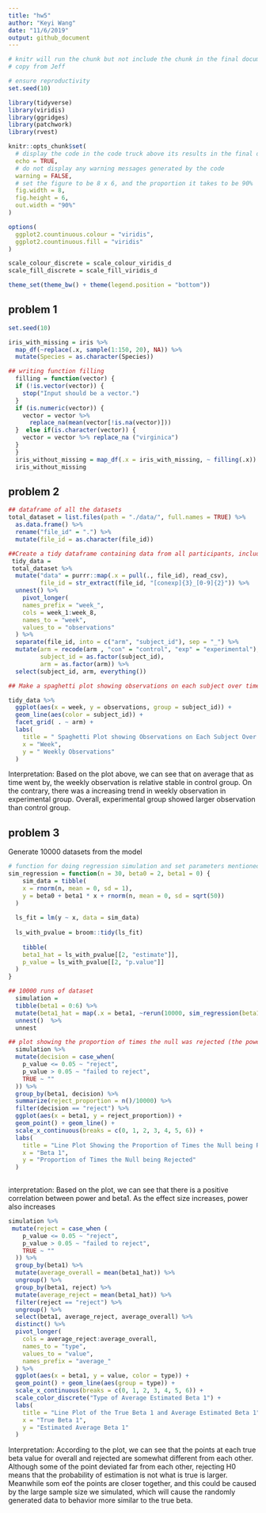 ```yaml
---
title: "hw5"
author: "Keyi Wang"
date: "11/6/2019"
output: github_document
---
```


```r
# knitr will run the chunk but not include the chunk in the final document
# copy from Jeff

# ensure reproductivity
set.seed(10)

library(tidyverse)
library(viridis)
library(ggridges)
library(patchwork)
library(rvest)

knitr::opts_chunk$set(
  # display the code in the code truck above its results in the final document
  echo = TRUE,
  # do not display any warning messages generated by the code
  warning = FALSE,
  # set the figure to be 8 x 6, and the proportion it takes to be 90%
  fig.width = 8,
  fig.height = 6, 
  out.width = "90%"
)

options(
  ggplot2.countinuous.colour = "viridis",
  ggplot2.countinuous.fill = "viridis"
)

scale_colour_discrete = scale_colour_viridis_d
scale_fill_discrete = scale_fill_viridis_d

theme_set(theme_bw() + theme(legend.position = "bottom"))

```


## problem 1 
```r
set.seed(10)

iris_with_missing = iris %>% 
  map_df(~replace(.x, sample(1:150, 20), NA)) %>%
  mutate(Species = as.character(Species))

## writing function filling
  filling = function(vector) {
  if (!is.vector(vector)) {
    stop("Input should be a vector.")
  }
  if (is.numeric(vector)) {
    vector = vector %>% 
      replace_na(mean(vector[!is.na(vector)]))
  }  else if(is.character(vector)) {
    vector = vector %>% replace_na ("virginica")
  } 
  }
  iris_without_missing = map_df(.x = iris_with_missing, ~ filling(.x))
  iris_without_missing

```

## problem 2 
```r
## dataframe of all the datasets
total_dataset = list.files(path = "./data/", full.names = TRUE) %>% 
  as.data.frame() %>% 
  rename("file_id" = ".") %>% 
  mutate(file_id = as.character(file_id))

##Create a tidy dataframe containing data from all participants, including the subject ID, arm, and observations over time  
 tidy_data =  
 total_dataset %>% 
  mutate("data" = purrr::map(.x = pull(., file_id), read_csv),
         file_id = str_extract(file_id, "[conexp]{3}_[0-9]{2}")) %>%
  unnest() %>% 
    pivot_longer(
    names_prefix = "week_",
    cols = week_1:week_8,
    names_to = "week",
    values_to = "observations"
  ) %>%   
  separate(file_id, into = c("arm", "subject_id"), sep = "_") %>% 
  mutate(arm = recode(arm , "con" = "control", "exp" = "experimental"),
         subject_id = as.factor(subject_id),
         arm = as.factor(arm)) %>% 
  select(subject_id, arm, everything())

## Make a spaghetti plot showing observations on each subject over time, and comment on differences between groups.

tidy_data %>% 
  ggplot(aes(x = week, y = observations, group = subject_id)) +
  geom_line(aes(color = subject_id)) +
  facet_grid( . ~ arm) +
  labs(
    title = " Spaghetti Plot showing Observations on Each Subject Over Time,  ",
    x = "Week",
    y = " Weekly Observations"
  )

```
Interpretation: 
Based on the plot above, we can see that on average that as time went by, the weekly observation is relative stable in control group. On the contrary, there was a increasing trend in weekly observation in experimental group. Overall, experimental group showed larger observation than control group.


## problem 3 

Generate 10000 datasets from the model
```r
# function for doing regression simulation and set parameters mentioned
sim_regression = function(n = 30, beta0 = 2, beta1 = 0) {
    sim_data = tibble(
    x = rnorm(n, mean = 0, sd = 1),
    y = beta0 + beta1 * x + rnorm(n, mean = 0, sd = sqrt(50))
  )
  
  ls_fit = lm(y ~ x, data = sim_data)
  
  ls_with_pvalue = broom::tidy(ls_fit)
  
    tibble(
    beta1_hat = ls_with_pvalue[[2, "estimate"]],
    p_value = ls_with_pvalue[[2, "p.value"]]
  )
}

## 10000 runs of dataset
  simulation = 
  tibble(beta1 = 0:6) %>% 
  mutate(beta1_hat = map(.x = beta1, ~rerun(10000, sim_regression(beta1 = .x)))) %>% 
  unnest()  %>%
  unnest

```


```r
## plot showing the proportion of times the null was rejected (the power of the test) on the y axis and the true value of β2 on the x axis.
  simulation %>% 
  mutate(decision = case_when(
    p_value <= 0.05 ~ "reject",
    p_value > 0.05 ~ "failed to reject",
    TRUE ~ ""
  )) %>% 
  group_by(beta1, decision) %>% 
  summarize(reject_proportion = n()/10000) %>% 
  filter(decision == "reject") %>%
  ggplot(aes(x = beta1, y = reject_proportion)) +
  geom_point() + geom_line() +
  scale_x_continuous(breaks = c(0, 1, 2, 3, 4, 5, 6)) +
  labs(
    title = "Line Plot Showing the Proportion of Times the Null being Rejected",
    x = "Beta 1",
    y = "Proportion of Times the Null being Rejected"
  )
  
```
interpretation: Based on the plot, we can see that there is a positive correlation between power and beta1. As the effect size increases, power also increases

```r
simulation %>%  
 mutate(reject = case_when (
    p_value <= 0.05 ~ "reject",
    p_value > 0.05 ~ "failed to reject",
    TRUE ~ ""
  )) %>% 
  group_by(beta1) %>% 
  mutate(average_overall = mean(beta1_hat)) %>% 
  ungroup() %>% 
  group_by(beta1, reject) %>% 
  mutate(average_reject = mean(beta1_hat)) %>% 
  filter(reject == "reject") %>% 
  ungroup() %>% 
  select(beta1, average_reject, average_overall) %>% 
  distinct() %>% 
  pivot_longer(
    cols = average_reject:average_overall,
    names_to = "type",
    values_to = "value",
    names_prefix = "average_"
  ) %>% 
  ggplot(aes(x = beta1, y = value, color = type)) +
  geom_point() + geom_line(aes(group = type)) +
  scale_x_continuous(breaks = c(0, 1, 2, 3, 4, 5, 6)) +
  scale_color_discrete("Type of Average Estimated Beta 1") +
  labs(
    title = "Line Plot of the True Beta 1 and Average Estimated Beta 1",
    x = "True Beta 1",
    y = "Estimated Average Beta 1"
  )
```

Interpretation: 
According to the plot, we can see that the points at each true beta value for overall and rejected are somewhat different from each other. Although some of the point deviated far from each other, rejecting H0 means that the probability of estimation is not what is true is larger. Meanwhile som eof the points are closer together, and this could be caused by the large sample size we simulated, which will cause the randomly generated data to behavior more similar to the true beta.
